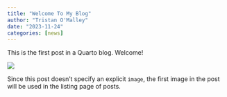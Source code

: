 ```yaml
---
title: "Welcome To My Blog"
author: "Tristan O'Malley"
date: "2023-11-24"
categories: [news]
---
```


This is the first post in a Quarto blog. Welcome!

![](thumbnail.jpg)

Since this post doesn't specify an explicit `image`, the first image in the post will be used in the listing page of posts.
